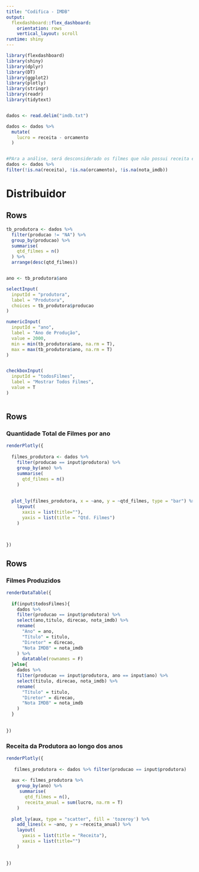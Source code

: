 ```yaml
---
title: "Codifica - IMDB"
output: 
  flexdashboard::flex_dashboard:
    orientation: rows
    vertical_layout: scroll
runtime: shiny
---
```


```r

library(flexdashboard)
library(shiny)
library(dplyr)
library(DT)
library(ggplot2)
library(plotly)
library(stringr)
library(readr)
library(tidytext)


dados <- read.delim("imdb.txt")

dados <- dados %>%
  mutate(
    lucro = receita - orcamento
  )


#PAra a análise, será desconsiderado os filmes que não possui receita e orçamento mencionado
dados <- dados %>%
filter(!is.na(receita), !is.na(orcamento), !is.na(nota_imdb))


```


# Distribuidor

Rows {.sidebar}
-----------------------------------------------------------------------

```r

tb_produtora <- dados %>%
  filter(producao != "NA") %>%
  group_by(producao) %>%
  summarise(
    qtd_filmes = n()
  ) %>%
  arrange(desc(qtd_filmes)) 


ano <- tb_produtora$ano

selectInput(
  inputId = "produtora",
  label = "Produtora", 
  choices = tb_produtora$producao
)

numericInput(
  inputId = "ano",
  label = "Ano de Produção",
  value = 2000,
  min = min(tb_produtora$ano, na.rm = T),
  max = max(tb_produtora$ano, na.rm = T)
)


checkboxInput(
  inputId = "todosFilmes",
  label = "Mostrar Todos Filmes",
  value = T
)



```


Rows {data-width=350}
-----------------------------------------------------------------------
### Quantidade Total de Filmes por ano

```r
renderPlotly({
  
  filmes_produtora <- dados %>%
    filter(producao == input$produtora) %>%
    group_by(ano) %>%
    summarise(
      qtd_filmes = n()
    )
  
  
  plot_ly(filmes_produtora, x = ~ano, y = ~qtd_filmes, type = "bar") %>%
    layout(
      xaxis = list(title=""),
      yaxis = list(title = "Qtd. Filmes")
    )
  
  

})


```

Rows {data-width=350}
-----------------------------------------------------------------------

### Filmes Produzidos

```r
renderDataTable({
  
  if(input$todosFilmes){
    dados %>%
    filter(producao == input$produtora) %>%
    select(ano,titulo, direcao, nota_imdb) %>%
    rename(
      "Ano" = ano,
      "Título" = titulo,
      "Diretor" = direcao,
      "Nota IMDB" = nota_imdb
    ) %>%
      datatable(rownames = F)
  }else{
    dados %>%
    filter(producao == input$produtora, ano == input$ano) %>%
    select(titulo, direcao, nota_imdb) %>%
    rename(
      "Título" = titulo,
      "Diretor" = direcao,
      "Nota IMDB" = nota_imdb
    )
  }
  
  
})


```


### Receita da Produtora ao longo dos anos
```r
renderPlotly({
  
   filmes_produtora <- dados %>% filter(producao == input$produtora)
  
  aux <- filmes_produtora %>% 
    group_by(ano) %>% 
     summarise(
       qtd_filmes = n(),
       receita_anual = sum(lucro, na.rm = T)
    )
    
  plot_ly(aux, type = "scatter", fill = 'tozeroy') %>%
    add_lines(x = ~ano, y = ~receita_anual) %>%
    layout(
      yaxis = list(title = "Receita"),
      xaxis = list(title="")
    )
  
  
})
```


